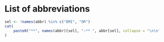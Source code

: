 # List of abbreviations

```r
sel <- !names(abbr) %in% c("BMI", "OR")
cat(
    paste0("**", names(abbr)[sel], ":** ", abbr[sel], collapse = "\n\n")
)
```
